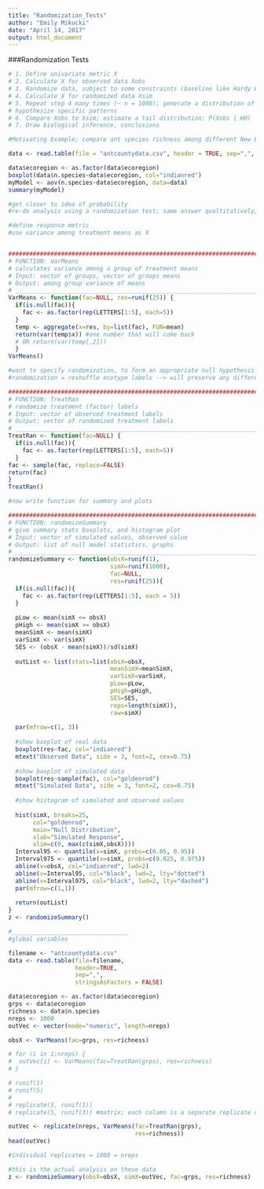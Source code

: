 ```yaml
---
title: "Randomization_Tests"
author: "Emily Mikucki"
date: "April 14, 2017"
output: html_document
---
```

###Randomization Tests
```r
# 1. Define univariate metric X 
# 2. Calculate X for observed data Xobs
# 3. Randomize data, subject to some constraints (baseline like Hardy Weinberg)
# 4. Calculate X for randomized data Xsim
# 5. Repeat step 4 many times (~ n = 1000); generate a distribution of Xsim, visualized as a histogram for H0
# hypothesize specific patterns 
# 6. Compare Xobs to Xsim; estimate a tail distribution; P(Xobs | H0)
# 7. Draw biological inference, conclusions 

#Motivating Example; compare ant species richness among different New England ecotypes

data <- read.table(file = "antcountydata.csv", header = TRUE, sep=",", stringsAsFactors = FALSE)

data$ecoregion <- as.factor(data$ecoregion)
boxplot(data$n.species~data$ecoregion, col="indianred")
myModel <- aov(n.species~data$ecoregion, data=data)
summary(myModel)

#get closer to idea of probability
#re-do analysis using a randomization test; same answer qualtitatively, but using different route

#define response metric 
#use variance among treatment means as X


##################################################################################################
# FUNCTION: VarMeans
# calculates variance among a group of treatment means 
# Input: vector of groups, vector of groups means 
# Output: among group variance of means 
# ________________________________________________________________________________________________
VarMeans <- function(fac=NULL, res=runif(25)) {
  if(is.null(fac)){
    fac <- as.factor(rep(LETTERS[1:5], each=5))
  }
  temp <- aggregate(x=res, by=list(fac), FUN=mean)
  return(var(temp$x)) #one number that will come back
  # OR return(var(temp[,2]))
  }
VarMeans()

#want to specify randomization, to form an appropriate null hypothesis 
#randomization = reshuffle ecotype labels --> will preserve any differences in sample size 

##################################################################################################
# FUNCTION: TreatRan
# randomize treatment (factor) labels
# Input: vector of observed treatment labels
# Output: vector of randomized treatment labels
# ________________________________________________________________________________________________
TreatRan <- function(fac=NULL) {
  if(is.null(fac)){
    fac <- as.factor(rep(LETTERS[1:5], each=5))
  }
fac <- sample(fac, replace=FALSE)
return(fac)
}
TreatRan()

#now write function for summary and plots

##################################################################################################
# FUNCTION: randomizeSummary
# give summary stats boxplots, and histogram plot
# Input: vector of simulated values, observed value
# Output: list of null model statistics, graphs 
# ________________________________________________________________________________________________
randomizeSummary <- function(obsX=runif(1), 
                             simX=runif(1000),
                             fac=NULL,
                             res=runif(25)){
  if(is.null(fac)){
    fac <- as.factor(rep(LETTERS[1:5], each = 5))
  }
  
  pLow <- mean(simX <= obsX)
  pHigh <- mean(simX >= obsX)
  meanSimX <- mean(simX)
  varSimX <- var(simX)
  SES <- (obsX - mean(simX))/sd(simX)
  
  outList <- list(stats=list(obsX=obsX, 
                             meanSimX=meanSimX, 
                             varSimX=varSimX,
                             pLow=pLow, 
                             pHigh=pHigh, 
                             SES=SES,
                             reps=length(simX)),
                             raw=simX)
                  
  par(mfrow=c(1, 3))
  
  #show boxplot of real data 
  boxplot(res~fac, col="indianred")
  mtext("Observed Data", side = 3, font=2, cex=0.75)
  
  #show boxplot of simulated data
  boxplot(res~sample(fac), col="goldenrod")
  mtext("Simulated Data", side = 3, font=2, cex=0.75)
  
  #show histogram of simulated and observed values
  
  hist(simX, breaks=25,
       col="goldenrod", 
       main="Null Distribution", 
       xlab="Simulated Response", 
       xlim=c(0, max(c(simX,obsX))))
  Interval95 <- quantile(x=simX, probs=c(0.05, 0.95))
  Interval975 <- quantile(x=simX, probs=c(0.025, 0.975))
  abline(v=obsX, col="indianred", lwd=2)
  abline(v=Interval95, col="black", lwd=2, lty="dotted")
  abline(v=Interval975, col="black", lwd=2, lty="dashed")
  par(mfrow=c(1,1))
  
  return(outList)
}
z <- randomizeSummary()

#_________________________________
#global variables

filename <- "antcountydata.csv"
data <- read.table(file=filename,
                   header=TRUE,
                   sep=",",
                   stringsAsFactors = FALSE)

data$ecoregion <- as.factor(data$ecoregion)
grps <- data$ecoregion
richness <- data$n.species
nreps <- 1000
outVec <- vector(mode="numeric", length=nreps)

obsX <- VarMeans(fac=grps, res=richness) 

# for (i in 1:nreps) {
#  outVec[i] <- VarMeans(fac=TreatRan(grps), res=richness)
# }

# runif(1)
# runif(5)
# 
# replicate(5, runif(1))
# replicate(5, runif(3)) #matrix; each column is a separate replicate run

outVec <- replicate(nreps, VarMeans(fac=TreatRan(grps),
                                    res=richness))
head(outVec)

#individual replicates = 1000 = nreps

#this is the actual analysis on these data
z <- randomizeSummary(obsX=obsX, simX=outVec, fac=grps, res=richness)

```

